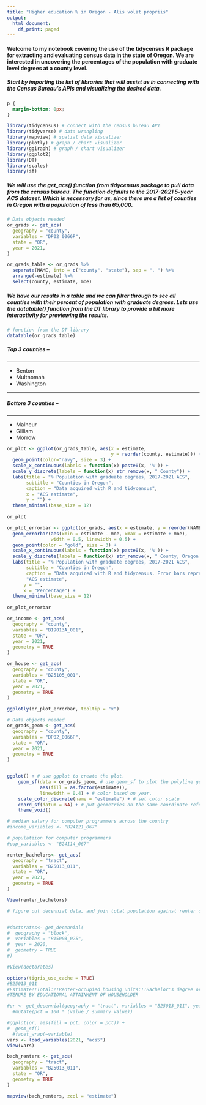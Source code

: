```yaml
---
title: "Higher education % in Oregon - Alis volat propriis"
output:
  html_document:
    df_print: paged
---
```

#### Welcome to my notebook covering the use of the tidycensus R package for extracting and evaluating census data in the state of Oregon. We are interested in uncovering the percentages of the population with graduate level degrees at a county level. 

##### Start by importing the list of libraries that will assist us in connecting with the Census Bureau's APIs and visualizing the desired data. 
```css
p {
  margin-bottom: 0px;
}
```
```r
library(tidycensus) # connect with the census bureau API
library(tidyverse) # data wrangling
library(mapview) # spatial data visualizer
library(plotly) # graph / chart visualizer
library(ggiraph) # graph / chart visualizer
library(ggplot2)
library(DT)
library(scales)
library(sf)
```
##### We will use the get_acs() function from tidycensus package to pull data from the census bureau. The function defaults to the 2017-2021 5-year ACS dataset. Which is necessary for us, since there are a list of counties in Oregon with a population of less than 65,000. 
```r
# Data objects needed
or_grads <- get_acs(
  geography = "county",
  variables = "DP02_0066P", 
  state = "OR",
  year = 2021,
)

or_grads_table <- or_grads %>%
  separate(NAME, into = c("county", "state"), sep = ", ") %>%
  arrange(-estimate) %>%
  select(county, estimate, moe)
```
##### We have our results in a table and we can filter through to see all counties with their percent of population with graduate degrees. Lets use the datatable() function from the DT library to provide a bit more interactivity for previewing the results.
```r
# function from the DT library
datatable(or_grads_table)
```
##### Top 3 counties --
<hr />
* Benton
* Multnomah
* Washington

<hr />

##### Bottom 3 counties --
<hr />
* Malheur
* Gilliam
* Morrow
```r
or_plot <- ggplot(or_grads_table, aes(x = estimate,
                                      y = reorder(county, estimate))) + 
  geom_point(color="navy", size = 3) +
  scale_x_continuous(labels = function(x) paste0(x, '%')) +
  scale_y_discrete(labels = function(x) str_remove(x, " County")) +
  labs(title = "% Population with graduate degrees, 2017-2021 ACS",
       subtitle = "Counties in Oregon",
       caption = "Data acquired with R and tidycensus",
       x = "ACS estimate",
       y = "") +
  theme_minimal(base_size = 12)
  
or_plot
```
```r
or_plot_errorbar <- ggplot(or_grads, aes(x = estimate, y = reorder(NAME, estimate))) +
  geom_errorbar(aes(xmin = estimate - moe, xmax = estimate + moe), 
                width = 0.5, linewidth = 0.5) +
  geom_point(color = "gold", size = 3) +
  scale_x_continuous(labels = function(x) paste0(x, '%')) +
  scale_y_discrete(labels = function(x) str_remove(x, " County, Oregon|, Oregon")) +
  labs(title = "% Population with graduate degrees, 2017-2021 ACS",
       subtitle = "Counties in Oregon",
       caption = "Data acquired with R and tidycensus. Error bars represent margin of error around estimates.",
       "ACS estimate",
      y = "",
      x = "Percentage") +
  theme_minimal(base_size = 12)
  
or_plot_errorbar
```
```r
or_income <- get_acs(
  geography = "county",
  variables = "B19013A_001",
  state = "OR",
  year = 2021,
  geometry = TRUE
)
```
```r
or_house <- get_acs(
  geography = "county",
  variables = "B25105_001",
  state = "OR",
  year = 2021,
  geometry = TRUE
)


```
```r
ggplotly(or_plot_errorbar, tooltip = "x")

```

```r
# Data objects needed
or_grads_geom <- get_acs(
  geography = "county",
  variables = "DP02_0066P", 
  state = "OR",
  year = 2021,
  geometry = TRUE
)


ggplot() + # use ggplot to create the plot.
    geom_sf(data = or_grads_geom, # use geom_sf to plot the polyline geometry.
            aes(fill = as.factor(estimate)),
            linewidth = 0.4) + # color based on year.
    scale_color_discrete(name = "estimate") + # set color scale
    coord_sf(datum = NA) + # put geometries on the same coordinate reference system
    theme_void()
```
```r
# median salary for computer programmers across the country
#income_variables <- "B24121_067"

# populatiion for computer programmers
#pop_variables <- "B24114_067"

renter_bachelors<- get_acs(
  geography = "tract",
  variables = "B25013_011",
  state = "OR",
  year = 2021,
  geometry = TRUE
)

View(renter_bachelors)
```
```r

# figure out decennial data, and join total population against renter occupied housing number, find % across the country


#doctorates<- get_decennial(
#  geography = "block",
#  variables = "B15003_025",
#  year = 2020,
#  geometry = TRUE
#)

#View(doctorates)
```
```r
options(tigris_use_cache = TRUE)
#B25013_011
#Estimate!!Total:!!Renter-occupied housing units:!!Bachelor's degree or higher
#TENURE BY EDUCATIONAL ATTAINMENT OF HOUSEHOLDER

#or <- get_decennial(geography = "tract", variables = "B25013_011", year = 2020, state = "OR", geometry = TRUE)
  #mutate(pct = 100 * (value / summary_value))

#ggplot(or, aes(fill = pct, color = pct)) +
#  geom_sf() 
  #facet_wrap(~variable)
vars <- load_variables(2021, "acs5")
View(vars)
```
```r
bach_renters <- get_acs(
  geography = "tract",
  variables = "B25013_011",
  state = "OR",
  geometry = TRUE
)

mapview(bach_renters, zcol = "estimate")
```